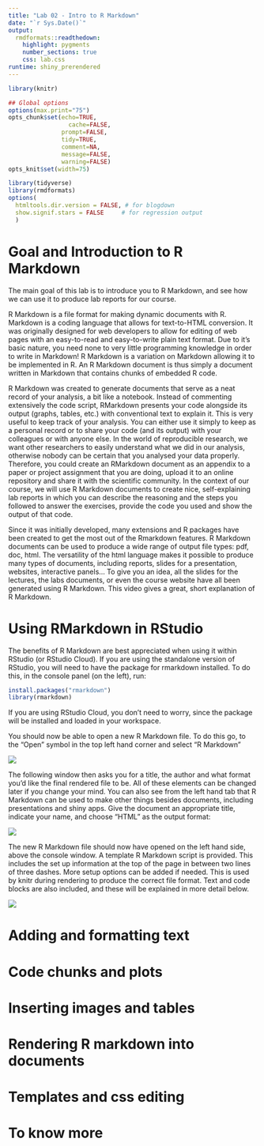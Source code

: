 ```yaml
---
title: "Lab 02 - Intro to R Markdown"
date: "`r Sys.Date()`"
output:
  rmdformats::readthedown:
    highlight: pygments
    number_sections: true
    css: lab.css
runtime: shiny_prerendered
---
```



```r

library(knitr)

## Global options
options(max.print="75")
opts_chunk$set(echo=TRUE,
	             cache=FALSE,
               prompt=FALSE,
               tidy=TRUE,
               comment=NA,
               message=FALSE,
               warning=FALSE)
opts_knit$set(width=75)
```


```r
library(tidyverse)
library(rmdformats)
options(
  htmltools.dir.version = FALSE, # for blogdown
  show.signif.stars = FALSE     # for regression output
  )
```


# Goal and Introduction to R Markdown

The main goal of this lab is to introduce you to R Markdown, and see how we can use it to produce lab reports for our course. 

R Markdown is a file format for making dynamic documents with R. Markdown is a coding language that allows for text-to-HTML conversion. It was originally designed for web developers to allow for editing of web pages with an easy-to-read and easy-to-write plain text format. Due to it’s basic nature, you need none to very little programming knowledge in order to write in Markdown! R Markdown is a variation on Markdown allowing it to be implemented in R. An R Markdown document is thus simply a document written in Markdown that contains chunks of embedded R code.

R Markdown was created to generate documents that serve as a neat record of your analysis, a bit like a notebook. Instead of commenting extensively the code script, RMarkdown presents your code alongside its output (graphs, tables, etc.) with conventional text to explain it. This is very useful to keep track of your analysis. You can either use it simply to keep as a personal record  or to share your code (and its output) with your colleagues or with anyone else. In the world of reproducible research, we want other researchers to easily understand what we did in our analysis, otherwise nobody can be certain that you analysed your data properly. Therefore, you could create an RMarkdown document as an appendix to a paper or project assignment that you are doing, upload it to an online repository and share it with the scientific community. In the context of our course, we will use R Markdown documents to create nice, self-explaining lab reports in which you can describe the reasoning and the steps you followed to answer the exercises, provide the code you used and show the output of that code.

Since it was initially developed, many extensions and R packages have been created to get the most out of the Rmarkdown features. R Markdown documents can be used to produce a wide range of output file types: pdf, doc, html. The versatility of the html language makes it possible to produce many types of documents, including reports, slides for a presentation, websites, interactive panels...  To give you an idea, all the slides for the lectures, the labs documents, or even the course website have all been generated using R Markdown. This video gives a great, short explanation of R Markdown.


# Using RMarkdown in RStudio


The benefits of R Markdown are best appreciated when using it within RStudio (or RStudio Cloud). If you are using the standalone version of RStudio, you will need to have the package for rmarkdown installed. To do this, in the console panel (on the left), run:


```r
install.packages("rmarkdown")
library(rmarkdown)
```

If you are using RStudio Cloud, you don't need to worry, since the package will be installed and loaded in your workspace.

You should now be able to open a new R Markdown file. To do this go, to the “Open” symbol in the top left hand corner and select “R Markdown”

![](images/02-intro-rmarkdown/open_rmarkdown.png)

The following window then asks you for a title, the author and what format you’d like the final rendered file to be. All of these elements can be changed later if you change your mind. You can also see from the left hand tab that R Markdown can be used to make other things besides documents, including presentations and shiny apps. Give the document an appropriate title, indicate your name, and choose “HTML” as the output format:


![](images/02-intro-rmarkdown/title_rmarkdown.png)

The new R Markdown file should now have opened on the left hand side, above the console window. A template R Markdown script is provided. This includes the set up information at the top of the page in between two lines of three dashes. More setup options can be added if needed. This is used by knitr during rendering to produce the correct file format. Text and code blocks are also included, and these will be explained in more detail below.

![](images/02-intro-rmarkdown/start_rmarkdown.png)

# Adding and formatting text

# Code chunks and plots

# Inserting images and tables

# Rendering R markdown into documents

# Templates and css editing

# To know more

